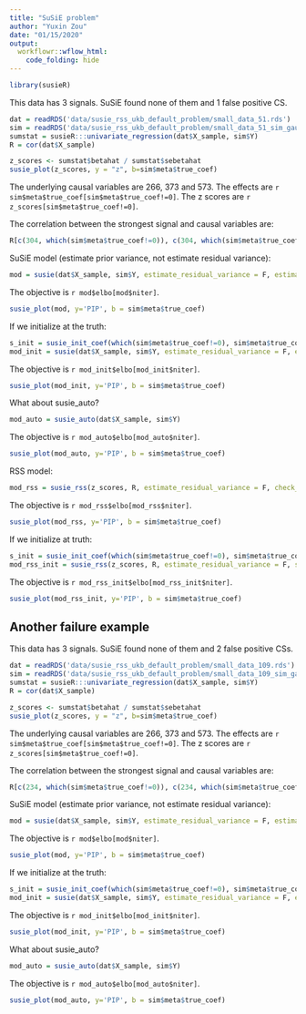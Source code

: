```yaml
---
title: "SuSiE problem"
author: "Yuxin Zou"
date: "01/15/2020"
output:
  workflowr::wflow_html:
    code_folding: hide
---
```


```r
library(susieR)
```

This data has 3 signals. SuSiE found none of them and 1 false positive CS.

```r
dat = readRDS('data/susie_rss_ukb_default_problem/small_data_51.rds')
sim = readRDS('data/susie_rss_ukb_default_problem/small_data_51_sim_gaussian_3.rds')
sumstat = susieR:::univariate_regression(dat$X_sample, sim$Y)
R = cor(dat$X_sample)
```

```r
z_scores <- sumstat$betahat / sumstat$sebetahat
susie_plot(z_scores, y = "z", b=sim$meta$true_coef)
```

The underlying causal variables are 266, 373 and 573. The effects are `r sim$meta$true_coef[sim$meta$true_coef!=0]`. The z scores are `r z_scores[sim$meta$true_coef!=0]`.

The correlation between the strongest signal and causal variables are:
```r
R[c(304, which(sim$meta$true_coef!=0)), c(304, which(sim$meta$true_coef!=0))]
```

SuSiE model (estimate prior variance, not estimate residual variance):
```r
mod = susie(dat$X_sample, sim$Y, estimate_residual_variance = F, estimate_prior_variance=T)
```
The objective is `r mod$elbo[mod$niter]`.

```r
susie_plot(mod, y='PIP', b = sim$meta$true_coef)
```

If we initialize at the truth:
```r
s_init = susie_init_coef(which(sim$meta$true_coef!=0), sim$meta$true_coef[sim$meta$true_coef!=0], nrow(sim$meta$true_coef))
mod_init = susie(dat$X_sample, sim$Y, estimate_residual_variance = F, estimate_prior_variance=T, s_init = s_init)
```
The objective is `r mod_init$elbo[mod_init$niter]`.

```r
susie_plot(mod_init, y='PIP', b = sim$meta$true_coef)
```

What about susie_auto?
```r
mod_auto = susie_auto(dat$X_sample, sim$Y)
```
The objective is `r mod_auto$elbo[mod_auto$niter]`.

```r
susie_plot(mod_auto, y='PIP', b = sim$meta$true_coef)
```


RSS model:
```r
mod_rss = susie_rss(z_scores, R, estimate_residual_variance = F, check_z = FALSE)
```
The objective is `r mod_rss$elbo[mod_rss$niter]`.

```r
susie_plot(mod_rss, y='PIP', b = sim$meta$true_coef)
```

If we initialize at truth:
```r
s_init = susie_init_coef(which(sim$meta$true_coef!=0), sim$meta$true_coef[sim$meta$true_coef!=0] /sumstat$sebetahat[sim$meta$true_coef!=0], nrow(sim$meta$true_coef))
mod_rss_init = susie_rss(z_scores, R, estimate_residual_variance = F, s_init =  s_init, check_z = F)
```
The objective is `r mod_rss_init$elbo[mod_rss_init$niter]`.

```r
susie_plot(mod_rss_init, y='PIP', b = sim$meta$true_coef)
```

## Another failure example

This data has 3 signals. SuSiE found none of them and 2 false positive CSs.

```r
dat = readRDS('data/susie_rss_ukb_default_problem/small_data_109.rds')
sim = readRDS('data/susie_rss_ukb_default_problem/small_data_109_sim_gaussian_3.rds')
sumstat = susieR:::univariate_regression(dat$X_sample, sim$Y)
R = cor(dat$X_sample)
```

```r
z_scores <- sumstat$betahat / sumstat$sebetahat
susie_plot(z_scores, y = "z", b=sim$meta$true_coef)
```

The underlying causal variables are 266, 373 and 573. The effects are `r sim$meta$true_coef[sim$meta$true_coef!=0]`. The z scores are `r z_scores[sim$meta$true_coef!=0]`.

The correlation between the strongest signal and causal variables are:
```r
R[c(234, which(sim$meta$true_coef!=0)), c(234, which(sim$meta$true_coef!=0))]
```

SuSiE model (estimate prior variance, not estimate residual variance):
```r
mod = susie(dat$X_sample, sim$Y, estimate_residual_variance = F, estimate_prior_variance=T)
```
The objective is `r mod$elbo[mod$niter]`.

```r
susie_plot(mod, y='PIP', b = sim$meta$true_coef)
```

If we initialize at the truth:
```r
s_init = susie_init_coef(which(sim$meta$true_coef!=0), sim$meta$true_coef[sim$meta$true_coef!=0], nrow(sim$meta$true_coef))
mod_init = susie(dat$X_sample, sim$Y, estimate_residual_variance = F, estimate_prior_variance=T, s_init = s_init)
```
The objective is `r mod_init$elbo[mod_init$niter]`.

```r
susie_plot(mod_init, y='PIP', b = sim$meta$true_coef)
```

What about susie_auto?
```r
mod_auto = susie_auto(dat$X_sample, sim$Y)
```
The objective is `r mod_auto$elbo[mod_auto$niter]`.

```r
susie_plot(mod_auto, y='PIP', b = sim$meta$true_coef)
```
